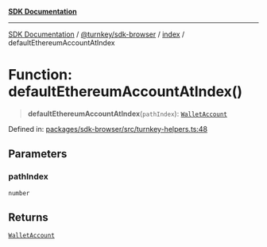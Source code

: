 [**SDK Documentation**](../../../../README.mdx)

***

[SDK Documentation](../../../../packages.mdx) / [@turnkey/sdk-browser](../../README.mdx) / [index](../README.mdx) / defaultEthereumAccountAtIndex

# Function: defaultEthereumAccountAtIndex()

> **defaultEthereumAccountAtIndex**(`pathIndex`): [`WalletAccount`](../interfaces/WalletAccount.mdx)

Defined in: [packages/sdk-browser/src/turnkey-helpers.ts:48](https://github.com/tkhq/sdk/blob/e1b1a69bdd608320aaf03cc2dbbf68dc0c52b28d/packages/sdk-browser/src/turnkey-helpers.ts#L48)

## Parameters

### pathIndex

`number`

## Returns

[`WalletAccount`](../interfaces/WalletAccount.mdx)
